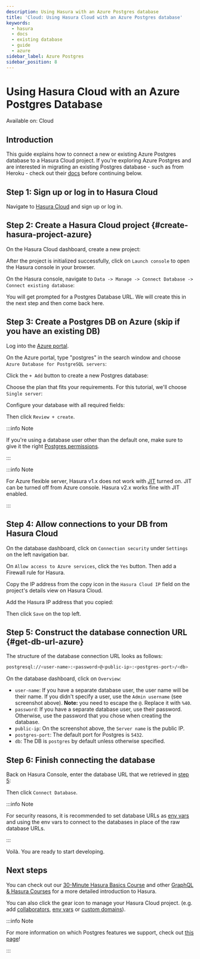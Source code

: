 ```yaml
---
description: Using Hasura with an Azure Postgres database
title: 'Cloud: Using Hasura Cloud with an Azure Postgres database'
keywords:
  - hasura
  - docs
  - existing database
  - guide
  - azure
sidebar_label: Azure Postgres
sidebar_position: 8
---
```



# Using Hasura Cloud with an Azure Postgres Database

<div className='badge badge--primary heading-badge'>Available on: Cloud</div>

## Introduction

This guide explains how to connect a new or existing Azure Postgres database to a Hasura Cloud project. If you're
exploring Azure Postgres and are interested in migrating an existing Postgres database - such as from Heroku - check out
their [docs](https://learn.microsoft.com/en-us/azure/dms/tutorial-postgresql-azure-postgresql-online-portal) before
continuing below.

## Step 1: Sign up or log in to Hasura Cloud

Navigate to [Hasura Cloud](https://cloud.hasura.io/signup/?pg=docs&plcmt=body&cta=navigate-to-hasura-cloud&tech=default)
and sign up or log in.

## Step 2: Create a Hasura Cloud project {#create-hasura-project-azure}

On the Hasura Cloud dashboard, create a new project:

<Thumbnail src='/img/cloud-dbs/create-hasura-cloud-project.png' alt='Create Hasura Cloud project' width='1000px' />

After the project is initialized successfully, click on `Launch console` to open the Hasura console in your browser.

On the Hasura console, navigate to `Data -> Manage -> Connect Database -> Connect existing database`:

You will get prompted for a Postgres Database URL. We will create this in the next step and then come back here.

<Thumbnail src='/img/cloud-dbs/existing-db-setup.png' alt='Hasura Cloud database setup' width='700px' />

## Step 3: Create a Postgres DB on Azure (skip if you have an existing DB)

Log into the [Azure portal](https://portal.azure.com).

On the Azure portal, type "postgres" in the search window and choose `Azure Database for PostgreSQL servers`:

<Thumbnail src='/img/cloud-dbs/azure/select-postgres-db.png' alt='Select Postgres database on Azure' />

Click the `+ Add` button to create a new Postgres database:

<Thumbnail src='/img/cloud-dbs/azure/add-postgres-db.png' alt='Add Postgres database on Azure' />

Choose the plan that fits your requirements. For this tutorial, we'll choose `Single server`:

<Thumbnail src='/img/cloud-dbs/azure/pg-single-server.png' alt='Select single server on Azure' width='600px' />

Configure your database with all required fields:

<Thumbnail src='/img/cloud-dbs/azure/configure-db.png' alt='Configure database on Azure' width='600px' />

Then click `Review + create`.

:::info Note

If you're using a database user other than the default one, make sure to give it the right
[Postgres permissions](/deployment/postgres-requirements.mdx#managed-pg-permissions).

:::

:::info Note

For Azure flexible server, Hasura v1.x does not work with
[JIT](https://www.postgresql.org/docs/11/runtime-config-query.html#GUC-JIT) turned on. JIT can be turned off from Azure
console. Hasura v2.x works fine with JIT enabled.

:::

## Step 4: Allow connections to your DB from Hasura Cloud

On the database dashboard, click on `Connection security` under `Settings` on the left navigation bar.

On `Allow access to Azure services`, click the `Yes` button. Then add a Firewall rule for Hasura.

Copy the IP address from the copy icon in the `Hasura Cloud IP` field on the project's details view on Hasura Cloud.

<Thumbnail src='/img/projects/hasura-cloud-ip.png' alt='Hasura Cloud IP field' />

Add the Hasura IP address that you copied:

<Thumbnail src='/img/cloud-dbs/azure/add-hasura-ip.png' alt='Add Hasura IP on Azure' />

Then click `Save` on the top left.

## Step 5: Construct the database connection URL {#get-db-url-azure}

The structure of the database connection URL looks as follows:

```bash
postgresql://<user-name>:<password>@<public-ip>:<postgres-port>/<db>
```

On the database dashboard, click on `Overview`:

<Thumbnail
  src='/img/cloud-dbs/azure/get-database-connection-string.png'
  alt='Construct the database connection string for Azure'
/>

- `user-name`: If you have a separate database user, the user name will be their name. If you didn't specify a user, use
  the `Admin username` (see screenshot above). **Note:** you need to escape the `@`. Replace it with `%40`.
- `password`: If you have a separate database user, use their password. Otherwise, use the password that you chose when
  creating the database.
- `public-ip`: On the screenshot above, the `Server name` is the public IP.
- `postgres-port`: The default port for Postgres is `5432`.
- `db`: The DB is `postgres` by default unless otherwise specified.

## Step 6: Finish connecting the database

Back on Hasura Console, enter the database URL that we retrieved in [step 5](#get-db-url-azure):

<Thumbnail src='/img/cloud-dbs/azure/azure-complete.png' alt='Database setup' width='600px' />

Then click `Connect Database`.

:::info Note

For security reasons, it is recommended to set database URLs as
[env vars](/projects/env-vars.mdx#manage-project-env-vars) and using the env vars to connect to the databases in place
of the raw database URLs.

:::

Voilà. You are ready to start developing.

<Thumbnail src='/img/cloud-dbs/hasura-console.png' alt='Hasura console' />

## Next steps

You can check out our [30-Minute Hasura Basics Course](https://hasura.io/learn/graphql/hasura/introduction/) and other
[GraphQL & Hasura Courses](https://hasura.io/learn/) for a more detailed introduction to Hasura.

You can also click the gear icon to manage your Hasura Cloud project. (e.g. add
[collaborators](/projects/collaborators.mdx#manage-project-collaborators),
[env vars](/projects/env-vars.mdx#manage-project-env-vars) or
[custom domains](/projects/domains.mdx#manage-project-domains)).

<Thumbnail src='/img/getting-started/project-manage.png' alt='Project actions' width='860px' />

:::info Note

For more information on which Postgres features we support, check out [this page](/databases/index.mdx#feature-support)!

:::
